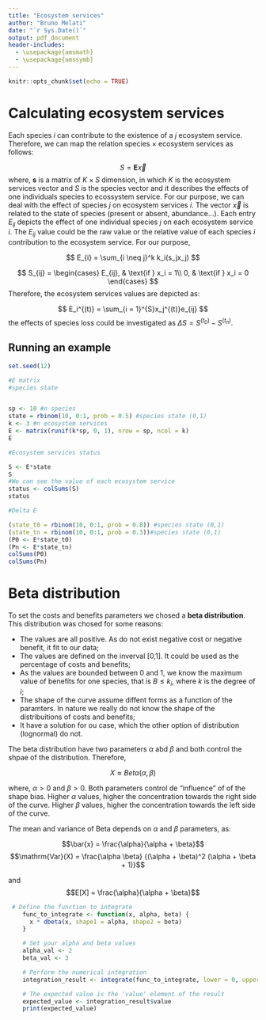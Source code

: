 ```yaml
---
title: "Ecosystem services"
author: "Bruno Melati"
date: "`r Sys.Date()`"
output: pdf_document
header-includes:
  - \usepackage{amsmath}
  - \usepackage{amssymb}
---
```

```r
knitr::opts_chunk$set(echo = TRUE)
```

# Calculating ecosystem services

Each species *i* can contribute to the existence of a *j* ecosystem service. Therefore, we can map the relation species $\times$ ecosystem services as follows: 


$$ S = \mathbf{E}\vec{x}$$
where, $\mathbf{s}$ is a matrix of $K \times S$ dimension, in which $K$ is the ecosystem services vector and $S$ is the species vector and it describes the effects of one individuals species to ecossystem service. For our purpose, we can deal with the effect of species *j* on ecosystem services *i*. The vector $\vec{x}$ is related to the state of species (present or absent, abundance...). Each entry $E_{ij}$ depicts the effect of one individual species $j$ on each ecosystem service $i$. The $E_{ij}$ value could be the raw value or the relative value of each species $i$ contribution to the ecosystem service. For our purpose, 

$$
E_{i} = \sum_{i \neq j}^k k_i(s_jx_j)
$$
 
 $$
 S_{ij} = 
 \begin{cases}
 E_{ij}, & \text{if } x_i = 1\\
 0, & \text{if } x_i = 0
 \end{cases}
 $$
Therefore, the ecosystem services values are depicted as:

$$
E_i^{(t)} = \sum_{i = 1}^{S}x_j^{(t)}e_{ij}
$$
the effects of species loss could be investigated as $\Delta{S} = S^{(t_0)} - S^{(t_n)}$. 

## Running an example


```r
set.seed(12)
```

```r

#E matrix
#species state


sp <- 10 #n species
state = rbinom(10, 0:1, prob = 0.5) #species state (0,1)
k <- 3 #n ecosystem services
E <- matrix(runif(k*sp, 0, 1), nrow = sp, ncol = k) 
E
```

```r
#Ecosystem services status

S <- E*state
S
#We can see the value of each ecosystem service
status <- colSums(S) 
status
```


```r
#Delta E

(state_t0 = rbinom(10, 0:1, prob = 0.8)) #species state (0,1)
(state_tn = rbinom(10, 0:1, prob = 0.3))#species state (0,1)
(P0 <- E*state_t0)
(Pn <- E*state_tn) 
colSums(P0)
colSums(Pn)

```


# Beta distribution

To set the costs and benefits parameters we chosed a **beta distribution**. This distribution was chosed for some reasons:

  - The values are all positive. As do not exist negative cost or negative benefit, it fit to our data;
  - The values are defined on the inverval [0,1]. It could be used as the percentage of costs and benefits;
  - As the values are bounded between 0 and 1, we know the maximum value of benefits for one species, that is $B \le k_{i}$, where *k* is the degree of *i*;
  - The shape of the curve assume diffent forms as a function of the paramters. In nature we really do not know the shape of the distribuitions of costs and benefits;
  - It have a solution for ou case, which the other option of distribution (lognormal) do not.

The beta distribution have two parameters $\alpha$ abd $\beta$ and both control the shpae of the distribution. Therefore, 

$$ X \approx Beta(\alpha,\beta)$$

where, $\alpha > 0$ and  $\beta > 0$. Both parameters control de "influence" of of the shape bias. Higher $\alpha$ values, higher the concentration towards the right side of the curve. Higher $\beta$ values, higher the concentration towards the left side of the curve. 

The mean and variance of Beta depends on $\alpha$ and $\beta$ parameters, as:

$$\bar{x} = \frac{\alpha}{\alpha + \beta}$$
$$\mathrm{Var}(X) = \frac{\alpha \beta} {(\alpha + \beta)^2 (\alpha + \beta + 1)}$$

and $$E[X] = \frac{\alpha}{\alpha + \beta}$$

```r
 # Define the function to integrate
    func_to_integrate <- function(x, alpha, beta) {
      x * dbeta(x, shape1 = alpha, shape2 = beta)
    }

    # Set your alpha and beta values
    alpha_val <- 2
    beta_val <- 3

    # Perform the numerical integration
    integration_result <- integrate(func_to_integrate, lower = 0, upper = 1, alpha = alpha_val, beta = beta_val)

    # The expected value is the 'value' element of the result
    expected_value <- integration_result$value
    print(expected_value)

```









